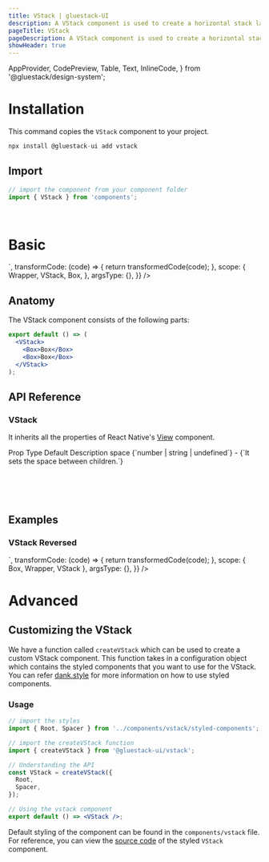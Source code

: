 ```yaml
---
title: VStack | gluestack-UI
description: A VStack component is used to create a horizontal stack layout for child components.
pageTitle: VStack
pageDescription: A VStack component is used to create a horizontal stack layout for child components.
showHeader: true
---
```



<Meta title="components/Layout/VStack" />

  AppProvider,
  CodePreview,
  Table,
  Text,
  InlineCode,
} from '@gluestack/design-system';



# Installation

This command copies the `VStack` component to your project.

```jsx
npx install @gluestack-ui add vstack
```

## Import

```jsx
// import the component from your component folder
import { VStack } from 'components';
```

<br />

# Basic

<AppProvider>
  <CodePreview
    showComponentRenderer={true}
    showArgsController={false}
    metaData={{
      code: `
<VStack space="md">
  <Box sx={{ w: 100, h: 100, bg: '$blue300' }} />
  <Box sx={{ w: 100, h: 100, bg: '$blue400' }} />
  <Box sx={{ w: 100, h: 100, bg: '$blue500' }} />
</VStack>
`,
      transformCode: (code) => {
        return transformedCode(code);
      },
      scope: {
        Wrapper,
        VStack,
        Box,
      },
      argsType: {},
    }}
  />
</AppProvider>
<br />

## Anatomy

The VStack component consists of the following parts:

```jsx
export default () => (
  <VStack>
    <Box>Box</Box>
    <Box>Box</Box>
  </VStack>
);
```

## API Reference

### VStack

It inherits all the properties of React Native's [View](https://reactnative.dev/docs/view#props) component.

<AppProvider>
  <Table>
    <Table.THead>
      <Table.TR>
        <Table.TH>
          <Table.TText>Prop</Table.TText>
        </Table.TH>
        <Table.TH>
          <Table.TText>Type</Table.TText>
        </Table.TH>
        <Table.TH>
          <Table.TText>Default</Table.TText>
        </Table.TH>
        <Table.TH>
          <Table.TText>Description</Table.TText>
        </Table.TH>
      </Table.TR>
    </Table.THead>
    <Table.TBody>
      <Table.TR>
        <Table.TD>
          <Table.TText>
            <InlineCode>space</InlineCode>
          </Table.TText>
        </Table.TD>
        <Table.TD>
          <Table.TText>{`number | string | undefined`}</Table.TText>
        </Table.TD>
        <Table.TD>
          <Table.TText>-</Table.TText>
        </Table.TD>
        <Table.TD>
          <Table.TText>{`It sets the space between children.`}</Table.TText>
        </Table.TD>
      </Table.TR>
    </Table.TBody>
  </Table>
</AppProvider>

<br />
<br />

## Examples

### VStack Reversed

<AppProvider>
  <CodePreview
    showComponentRenderer={true}
    showArgsController={false}
    metaData={{
      code: `
<VStack space="md" reversed>
  <Box sx={{ w: 100, h: 100, bg: '$blue300' }} />
  <Box sx={{ w: 100, h: 100, bg: '$blue400' }} />
  <Box sx={{ w: 100, h: 100, bg: '$blue500' }} />
</VStack>
`,
      transformCode: (code) => {
        return transformedCode(code);
      },
      scope: { Box, Wrapper, VStack },
      argsType: {},
    }}
  />
</AppProvider>

<br />

# Advanced

## Customizing the VStack

We have a function called `createVStack` which can be used to create a custom VStack component. This function takes in a configuration object which contains the styled components that you want to use for the VStack. You can refer [dank.style](https://dank.style/) for more information on how to use styled components.

### Usage

```jsx
// import the styles
import { Root, Spacer } from '../components/vstack/styled-components';

// import the createVStack function
import { createVStack } from '@gluestack-ui/vstack';

// Understanding the API
const VStack = createVStack({
  Root,
  Spacer,
});

// Using the vstack component
export default () => <VStack />;
```

Default styling of the component can be found in the `components/vstack` file. For reference, you can view the [source code](https://github.com/gluestack/gluestack-ui/blob/development/example/storybook/src/ui-components/VStack/index.tsx) of the styled `VStack` component.

